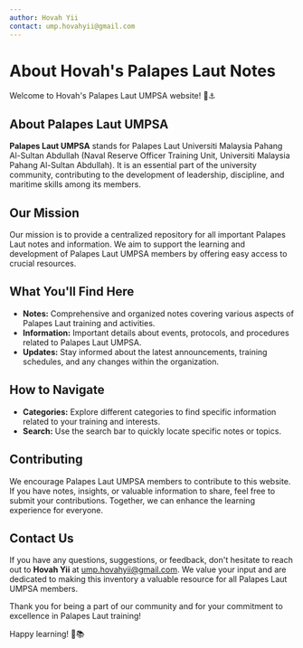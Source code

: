 ```yaml
---
author: Hovah Yii
contact: ump.hovahyii@gmail.com
---
```


# About Hovah's Palapes Laut Notes

Welcome to Hovah's Palapes Laut UMPSA website! 🌊⚓️

## About Palapes Laut UMPSA

**Palapes Laut UMPSA** stands for Palapes Laut Universiti Malaysia Pahang Al-Sultan Abdullah (Naval Reserve Officer Training Unit, Universiti Malaysia Pahang Al-Sultan Abdullah). It is an essential part of the university community, contributing to the development of leadership, discipline, and maritime skills among its members.

## Our Mission

Our mission is to provide a centralized repository for all important Palapes Laut notes and information. We aim to support the learning and development of Palapes Laut UMPSA members by offering easy access to crucial resources.

## What You'll Find Here

- **Notes:** Comprehensive and organized notes covering various aspects of Palapes Laut training and activities.
- **Information:** Important details about events, protocols, and procedures related to Palapes Laut UMPSA.
- **Updates:** Stay informed about the latest announcements, training schedules, and any changes within the organization.

## How to Navigate

- **Categories:** Explore different categories to find specific information related to your training and interests.
- **Search:** Use the search bar to quickly locate specific notes or topics.

## Contributing

We encourage Palapes Laut UMPSA members to contribute to this website. If you have notes, insights, or valuable information to share, feel free to submit your contributions. Together, we can enhance the learning experience for everyone.

## Contact Us

If you have any questions, suggestions, or feedback, don't hesitate to reach out to **Hovah Yii** at ump.hovahyii@gmail.com. We value your input and are dedicated to making this inventory a valuable resource for all Palapes Laut UMPSA members.

Thank you for being a part of our community and for your commitment to excellence in Palapes Laut training!


Happy learning! 🚢📚
